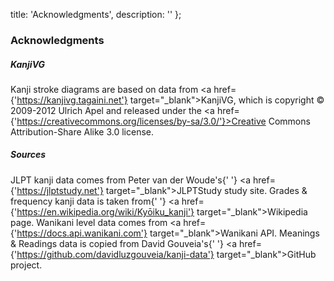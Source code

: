   title: 'Acknowledgments',
  description: ''
};

### Acknowledgments

##### KanjiVG

Kanji stroke diagrams are based on data from
<a href={'https://kanjivg.tagaini.net'} target="_blank">KanjiVG</a>, which is copyright © 2009-2012
Ulrich Apel and released under the <a href={'https://creativecommons.org/licenses/by-sa/3.0/'}>Creative Commons Attribution-Share Alike 3.0</a> license.

##### Sources

JLPT kanji data comes from Peter van der Woude&apos;s{' '}
<a href={'https://jlptstudy.net'} target="_blank">JLPTStudy</a> study site. Grades & frequency kanji
data is taken from{' '}
<a href={'https://en.wikipedia.org/wiki/Kyōiku_kanji'} target="_blank">Wikipedia</a> page. Wanikani
level data comes from <a href={'https://docs.api.wanikani.com'} target="_blank">Wanikani API</a>.
Meanings & Readings data is copied from David Gouveia&apos;s{' '}
<a href={'https://github.com/davidluzgouveia/kanji-data'} target="_blank">GitHub</a> project.
